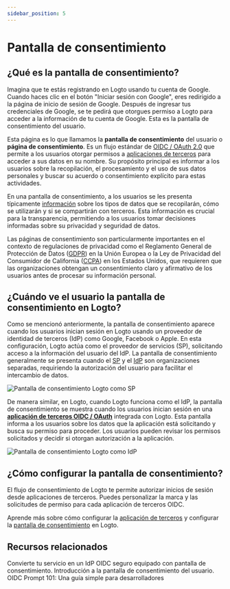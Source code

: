 ```yaml
---
sidebar_position: 5
---
```


# Pantalla de consentimiento

## ¿Qué es la pantalla de consentimiento?

Imagina que te estás registrando en Logto usando tu cuenta de Google. Cuando haces clic en el botón "Iniciar sesión con Google", eres redirigido a la página de inicio de sesión de Google. Después de ingresar tus credenciales de Google, se te pedirá que otorgues permiso a Logto para acceder a la información de tu cuenta de Google. Esta es la pantalla de consentimiento del usuario.

Esta página es lo que llamamos la **pantalla de consentimiento** del usuario o **página de consentimiento**. Es un flujo estándar de [OIDC / OAuth 2.0](/integrate-logto/third-party-applications/oidc-oauth-third-party-applications) que permite a los usuarios otorgar permisos a [aplicaciones de terceros](/integrate-logto/third-party-applications) para acceder a sus datos en su nombre. Su propósito principal es informar a los usuarios sobre la recopilación, el procesamiento y el uso de sus datos personales y buscar su acuerdo o consentimiento explícito para estas actividades.

En una pantalla de consentimiento, a los usuarios se les presenta típicamente [información](/integrate-logto/third-party-applications/oidc-oauth-third-party-applications/consent-screen-branding#customize-the-branding-information) sobre los tipos de datos que se recopilarán, cómo se utilizarán y si se compartirán con terceros. Esta información es crucial para la transparencia, permitiendo a los usuarios tomar decisiones informadas sobre su privacidad y seguridad de datos.

Las páginas de consentimiento son particularmente importantes en el contexto de regulaciones de privacidad como el Reglamento General de Protección de Datos ([GDPR](https://gdpr-info.eu/art-4-gdpr/)) en la Unión Europea o la Ley de Privacidad del Consumidor de California ([CCPA](https://oag.ca.gov/privacy/ccpa)) en los Estados Unidos, que requieren que las organizaciones obtengan un consentimiento claro y afirmativo de los usuarios antes de procesar su información personal.

## ¿Cuándo ve el usuario la pantalla de consentimiento en Logto?

Como se mencionó anteriormente, la pantalla de consentimiento aparece cuando los usuarios inician sesión en Logto usando un proveedor de identidad de terceros (IdP) como Google, Facebook o Apple. En esta configuración, Logto actúa como el proveedor de servicios (SP), solicitando acceso a la información del usuario del IdP. La pantalla de consentimiento generalmente se presenta cuando el [SP](https://auth.wiki/service-provider) y el [IdP](https://auth.wiki/identity-provider) son organizaciones separadas, requiriendo la autorización del usuario para facilitar el intercambio de datos.

![Pantalla de consentimiento Logto como SP](./assets/consent-screen-logto-as-sp.png)

De manera similar, en Logto, cuando Logto funciona como el IdP, la pantalla de consentimiento se muestra cuando los usuarios inician sesión en una [**aplicación de terceros OIDC / OAuth**](/integrate-logto/third-party-applications/oidc-oauth-third-party-applications) integrada con Logto. Esta pantalla informa a los usuarios sobre los datos que la aplicación está solicitando y busca su permiso para proceder. Los usuarios pueden revisar los permisos solicitados y decidir si otorgan autorización a la aplicación.

![Pantalla de consentimiento Logto como IdP](./assets/consent-screen-logto-as-idp.png)

## ¿Cómo configurar la pantalla de consentimiento?

El flujo de consentimiento de Logto te permite autorizar inicios de sesión desde aplicaciones de terceros. Puedes personalizar la marca y las solicitudes de permiso para cada aplicación de terceros OIDC.

Aprende más sobre cómo configurar la [aplicación de terceros](/integrate-logto/third-party-applications/) y configurar la [pantalla de consentimiento](/integrate-logto/third-party-applications/oidc-oauth-third-party-applications/consent-screen-branding/) en Logto.

## Recursos relacionados

<Url href="https://www.youtube.com/watch?v=sW-C7SRt9OM">
  Convierte tu servicio en un IdP OIDC seguro equipado con pantalla de consentimiento.
</Url>
<Url href="https://blog.logto.io/user-consent-screen">
  Introducción a la pantalla de consentimiento del usuario.
</Url>

<Url href="https://blog.logto.io/introducing-oidc-prompt">
  OIDC Prompt 101: Una guía simple para desarrolladores
</Url>
